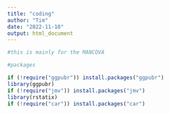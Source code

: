 ```yaml
---
title: "coding"
author: "Tim"
date: "2022-11-10"
output: html_document
---
```


```r
#this is mainly for the MANCOVA
```

```r
#packages

if (!require("ggpubr")) install.packages("ggpubr")
library(ggpubr)
if (!require("jmv")) install.packages("jmv")
library(rstatix)
if (!require("car")) install.packages("car")

```



